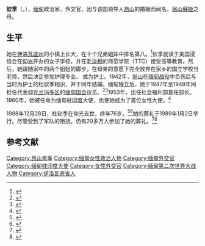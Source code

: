 {{缅甸人名|杜}}
{{Infobox officeholder
| honorific-prefix    = [[緬甸人名|杜]]
| name                = 钦季
| original_name         = {{Lang|my|ခင်ကြည်}}
| image               = Khin Kyi portrait.jpg
| alt                 = 
| caption             = 
| order               = 缅甸驻印度大使
| term_start          = 1960
| term_end            = 1967
| succeeding          = 
| successor           = 
| order1              = 社会福利部长
| term_start1         = 1953
| term_end1           = 1960
| predecessor1        = 首任
| successor1          = 
| order2              = 众议院议员
| constituency2       = [[兰玛多区|兰玛多区]]
| majority2           = 
| term_start2         = 1947
| term_end2           = 1948
| successor2          = 
| party               = 
| birth_date          = {{Birth date|1912|4|16|df=y}}
| birth_place         = {{MMR-1937}}[[伊洛瓦底省|伊洛瓦底省]]
| death_date          = {{Death date and age|1988|12|27|1912|4|16}}
| death_place         = {{MMR}}[[仰光|仰光]]
| death_cause         = 中风
| resting_place       = {{MMR}}[[仰光|仰光]]
| nationality         = {{MMR}}
| other_names         = 
| occupation          = 外交官、政治家
| spouse              = {{Marriage|[[昂山|昂山]]|1942|1947|end=widowed}}
| children            = 
| parents             = 
| relatives           = 
| alma_mater          = 
}}
'''钦季'''（{{Lang-my|ဒေါ်ခင်ကြည်}}，{{bd|1912年|4月16日|1988年|12月28日}}），[[缅甸|缅甸]]政治家、外交官，因与该国领导人[[昂山|昂山]]的婚姻而闻名，[[翁山蘇姬|翁山蘇姬]]之母。

==生平==
她在[[伊洛瓦底州|伊洛瓦底州]]的小镇上长大，在十个兄弟姐妹中排名第八。<ref name="assk">{{cite news|url=http://mainichi.jp/english/english/features/news/20120427p2a00m0na020000c.html |title=Letter from Burma: Flowers in her hair |last=Aung San Suu Kyi |date=29 April 2012 |work=The Mainichi |accessdate=1 May 2012 |url-status=dead |archiveurl=https://web.archive.org/web/20120502091420/http://mainichi.jp/english/english/features/news/20120427p2a00m0na020000c.html |archivedate= 2 May 2012 }}</ref>钦季就读于美国浸信会在[[仰光|仰光]]开办的女子学校，并在[[毛淡棉|毛淡棉]]的师范学院（TTC）接受高等教育。然后，她跟随家中的两个姐姐的脚步，在母亲的意愿下完全放弃在家乡的国立学校当老师，然后决定参加护理专业。 成为护士。1942年，[[翁山|翁山]]在[[缅甸战役|缅甸战役]]中负伤后与当时为护士的杜钦季相识，并于同年结婚。缅甸独立后，她于1947年至1948年间担任代表[[仰光|仰光]][[兰玛多区|兰玛多区]]的[[缅甸国会|缅甸国会]]议员。<ref>{{cite book|last=Edwards|first=Louise P.|author2=Mina Roces |title=Women in Asia: Tradition, Modernity, and Globalisation|publisher=University of Michigan Press|year=2000|isbn=9780472087518}}</ref><ref name="absdf">{{cite web|url=http://www.burmalibrary.org/reg.burma/archives/199510/msg00070.html|title=Burma and the role of Burmese women|date=31 July 1995|work=Documentation and Research Centre|publisher=All Burma Students' Democratic Front|accessdate=30 April 2012|archive-date=2021-03-23|archive-url=https://web.archive.org/web/20210323130017/https://www.burmalibrary.org/reg.burma/archives/199510/msg00070.html|dead-url=no}}</ref>1953年，出任社会福利部首任部长。1960年，她被任命为缅甸驻[[印度|印度]]大使，也使她成为了首位女性大使。<ref name="ling">{{cite book|last=Ling|first=Bettina|title=Aung San Suu Kyi: Standing Up for Democracy in Burma|url=https://archive.org/details/aungsansuukyista00ling|publisher=Feminist Pres|year=1999|isbn=9781558611962}}</ref>

1988年12月28日，杜钦季在仰光去世，终年76岁。<ref>{{cite news|url=http://www2.irrawaddy.org/article.php?art_id=20420|title=Suu Kyi Pays Tribute to Her Mother|date=27 December 2010|publisher=The Irrawaddy|accessdate=14 April 2012|archive-date=2015-07-22|archive-url=https://web.archive.org/web/20150722041010/http://www2.irrawaddy.org/article.php?art_id=20420|dead-url=no}}</ref><ref>{{cite news|url=http://www.nytimes.com/1988/12/28/obituaries/daw-khin-kyi-burmese-leader-s-widow-76.html|title=Daw Khin Kyi, Burmese Leader's Widow, 76|date=28 December 1988|work=Associated Press|publisher=New York Times|accessdate=14 April 2012|archive-date=2020-07-28|archive-url=https://web.archive.org/web/20200728045910/https://www.nytimes.com/1988/12/28/obituaries/daw-khin-kyi-burmese-leader-s-widow-76.html|dead-url=no}}</ref>她的葬礼于1989年1月2日举行。尽管受到了军队的阻挠，仍有20多万人参加了她的葬礼。<ref>{{cite book|last=Abrams|first=Irwin|title=Peace 1991-1995|publisher=World Scientific|year=1999|pages=13–15|isbn=9789810227234}}</ref><ref>{{cite news|url=http://www2.irrawaddy.org/print_article.php?art_id=22279|title=A Spirit That Never Dies|last=Aung Zaw|date=18 October 2011|publisher=The Irrawaddy|accessdate=14 April 2012|archive-url=https://web.archive.org/web/20150722041016/http://www2.irrawaddy.org/print_article.php?art_id=22279|archive-date=2015-07-22|dead-url=yes}}</ref>

== 参考文献 ==
{{reflist}}

{{DEFAULTSORT:Kyi, Khin}}
[[Category:昂山素季|Category:昂山素季]]
[[Category:缅甸女性政治人物|Category:缅甸女性政治人物]]
[[Category:缅甸外交官|Category:缅甸外交官]]
[[Category:缅甸驻印度大使|Category:缅甸驻印度大使]]
[[Category:女性外交官|Category:女性外交官]]
[[Category:缅甸第二次世界大战人物|Category:缅甸第二次世界大战人物]]
[[Category:伊洛瓦底省人|Category:伊洛瓦底省人]]